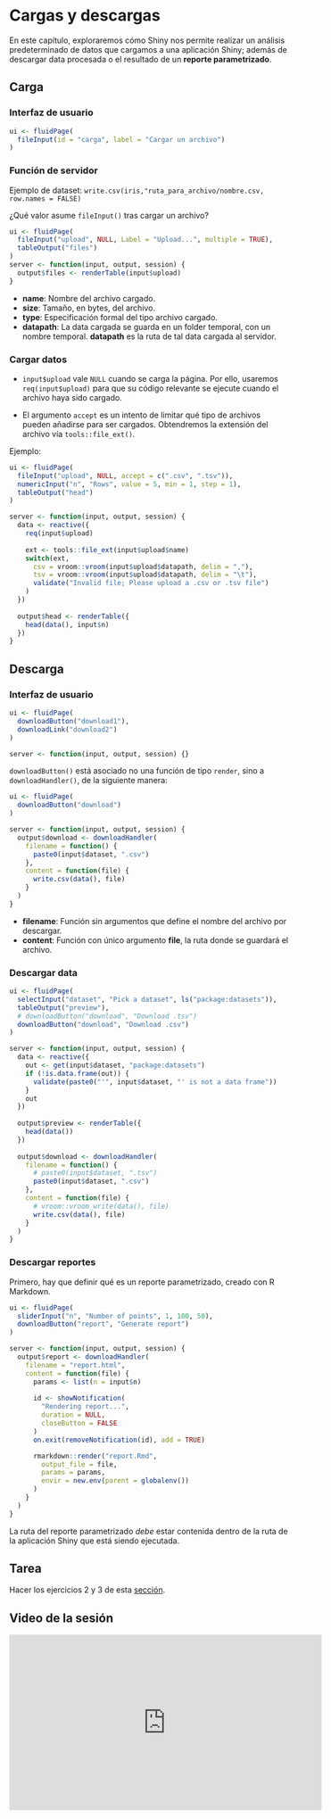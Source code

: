 # Cargas y descargas

En este capítulo, exploraremos cómo Shiny nos permite
realizar un análisis predeterminado de datos que cargamos
a una aplicación Shiny; además de descargar data procesada
o el resultado de un **reporte parametrizado**.

## Carga

### Interfaz de usuario

```.r
ui <- fluidPage(
  fileInput(id = "carga", label = "Cargar un archivo")
)
```

### Función de servidor

Ejemplo de dataset: 
`write.csv(iris,"ruta_para_archivo/nombre.csv, row.names = FALSE)`

¿Qué valor asume `fileInput()` tras cargar un archivo?

```.r
ui <- fluidPage(
  fileInput("upload", NULL, Label = "Upload...", multiple = TRUE),
  tableOutput("files")
)
server <- function(input, output, session) {
  output$files <- renderTable(input$upload)
}
```

- **name**: Nombre del archivo cargado.
- **size**: Tamaño, en bytes, del archivo.
- **type**: Especificación formal del tipo archivo cargado.
- **datapath**: La data cargada se guarda en un folder temporal,
con un nombre temporal. **datapath** es la ruta de tal data cargada
al servidor.

### Cargar datos

- `input$upload` vale `NULL` cuando se carga la página.
Por ello, usaremos `req(input$upload)` para que su código relevante
se ejecute cuando el archivo haya sido cargado.

- El argumento `accept` es un intento de limitar qué tipo de archivos
pueden añadirse para ser cargados. Obtendremos la extensión del archivo
vía `tools::file_ext()`.

Ejemplo:

```.r
ui <- fluidPage(
  fileInput("upload", NULL, accept = c(".csv", ".tsv")),
  numericInput("n", "Rows", value = 5, min = 1, step = 1),
  tableOutput("head")
)

server <- function(input, output, session) {
  data <- reactive({
    req(input$upload)
    
    ext <- tools::file_ext(input$upload$name)
    switch(ext,
      csv = vroom::vroom(input$upload$datapath, delim = ","),
      tsv = vroom::vroom(input$upload$datapath, delim = "\t"),
      validate("Invalid file; Please upload a .csv or .tsv file")
    )
  })
  
  output$head <- renderTable({
    head(data(), input$n)
  })
}
```

## Descarga

### Interfaz de usuario

```.r
ui <- fluidPage(
  downloadButton("download1"),
  downloadLink("download2")
)

server <- function(input, output, session) {}
```

`downloadButton()` está asociado no una función de tipo `render`,
sino a `downloadHandler()`, de la siguiente manera:

```.r
ui <- fluidPage(
  downloadButton("download")
)

server <- function(input, output, session) {
  output$download <- downloadHandler(
    filename = function() {
      paste0(input$dataset, ".csv")
    },
    content = function(file) {
      write.csv(data(), file)
    }
  )
}
```

- **filename**: Función sin argumentos que define el nombre del archivo por descargar.
- **content**: Función con único argumento **file**, la ruta donde se guardará el archivo.

### Descargar data

```.r
ui <- fluidPage(
  selectInput("dataset", "Pick a dataset", ls("package:datasets")),
  tableOutput("preview"),
  # downloadButton("download", "Download .tsv")
  downloadButton("download", "Download .csv")
)

server <- function(input, output, session) {
  data <- reactive({
    out <- get(input$dataset, "package:datasets")
    if (!is.data.frame(out)) {
      validate(paste0("'", input$dataset, "' is not a data frame"))
    }
    out
  })
  
  output$preview <- renderTable({
    head(data())
  })
    
  output$download <- downloadHandler(
    filename = function() {
      # paste0(input$dataset, ".tsv")
      paste0(input$dataset, ".csv")
    },
    content = function(file) {
      # vroom::vroom_write(data(), file)
      write.csv(data(), file)
    }
  )
}
```

### Descargar reportes

Primero, hay que definir qué es un reporte parametrizado,
creado con R Markdown.

```.r
ui <- fluidPage(
  sliderInput("n", "Number of points", 1, 100, 50),
  downloadButton("report", "Generate report")
)

server <- function(input, output, session) {
  output$report <- downloadHandler(
    filename = "report.html",
    content = function(file) {
      params <- list(n = input$n)
      
      id <- showNotification(
        "Rendering report...", 
        duration = NULL, 
        closeButton = FALSE
      )
      on.exit(removeNotification(id), add = TRUE)

      rmarkdown::render("report.Rmd", 
        output_file = file,
        params = params,
        envir = new.env(parent = globalenv())
      )
    }
  )
}
```

La ruta del reporte parametrizado *debe* estar contenida dentro
de la ruta de la aplicación Shiny que está siendo ejecutada.

## Tarea

Hacer los ejercicios 2 y 3 de esta 
[sección](https://mastering-shiny.org/action-transfer.html#exercises-7).

## Video de la sesión

<iframe width="560" height="315" src="https://www.youtube.com/embed/R5vt0kD_6xA" title="YouTube video player" frameborder="0" allow="accelerometer; autoplay; clipboard-write; encrypted-media; gyroscope; picture-in-picture" allowfullscreen></iframe>
